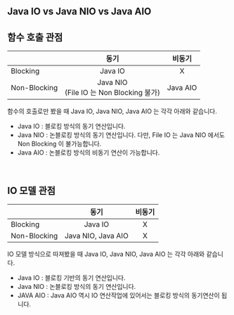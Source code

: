 ## Java IO vs Java NIO vs Java AIO

## 함수 호출 관점

|              |                    동기                     |  비동기  |
| ------------ | :-----------------------------------------: | :------: |
| Blocking     |                   Java IO                   |    X     |
| Non-Blocking | Java NIO<br/>(File IO 는 Non Blocking 불가) | Java AIO |

함수의 호출로만 봤을 때 Java IO, Java NIO, Java AIO 는 각각 아래와 같습니다.

- Java IO : 블로킹 방식의 동기 연산입니다.
- Java NIO : 논블로킹 방식의 동기 연산입니다. 다만, File IO 는 Java NIO 에서도 Non Blocking 이 불가능합니다.
- Java AIO : 논블로킹 방식의 비동기 연산이 가능합니다.

<br/>



## IO 모델 관점

|              |        동기        | 비동기 |
| ------------ | :----------------: | :----: |
| Blocking     |      Java IO       |   X    |
| Non-Blocking | Java NIO, Java AIO |   X    |

IO 모델 방식으로 따져봤을 때 Java IO, Java NIO, Java AIO 는 각각 아래와 같습니다.

- Java IO : 블로킹 기반의 동기 연산입니다.
- Java NIO : 논블로킹 방식의 동기 연산입니다.
- JAVA AIO : Java AIO 역시 IO 연산작업에 있어서는 블로킹 방식의 동기연산이 됩니다.








